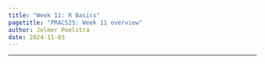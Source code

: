 ```yaml
---
title: "Week 11: R Basics"
pagetitle: "PRACS25: Week 11 overview"
author: Jelmer Poelstra
date: 2024-11-03
---
```


---------

<br>
